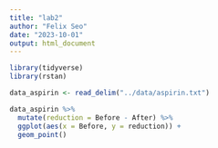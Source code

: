 ```yaml
---
title: "lab2"
author: "Felix Seo"
date: "2023-10-01"
output: html_document
---
```


```r
library(tidyverse)
library(rstan)
```

```r
data_aspirin <- read_delim("../data/aspirin.txt")

data_aspirin %>% 
  mutate(reduction = Before - After) %>% 
  ggplot(aes(x = Before, y = reduction)) +
  geom_point()
```

